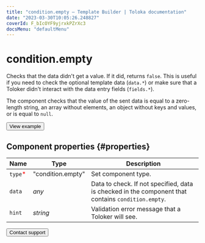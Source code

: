 ```yaml
---
title: "condition.empty — Template Builder | Toloka documentation"
date: "2023-03-30T10:05:26.248827"
coverId: F_bIcOYF9yjrxkPZrXc3
docsMenu: "defaultMenu"
---
```


# condition.empty

Checks that the data didn't get a value. If it did, returns `false`. This is useful if you need to check the optional template data (`data.*`) or make sure that a Toloker didn't interact with the data entry fields (`fields.*`).

The component checks that the value of the sent data is equal to a zero-length string, an array without elements, an object without keys and values, or is equal to `null`.

<Button themeColor="light" view="default" size="l" type="link" url="https://ya.cc/t/bpPoA9v93xPPKA">View example</Button>

## Component properties {#properties}

**Name** | **Type** | **Description**
----- | ----- | -----
`type`<span style="color: red">\*</span> | "condition.empty" | Set component type.
`data` | _any_ | Data to check. If not specified, data is checked in the component that contains `condition.empty`.
`hint` | _string_ | Validation error message that a Toloker will see.

<Button themeColor="light" view="default" size="l" type="link" url="/docs/guide/troubleshooting/support?form-source=template-builder-reference-condition-empty">Contact support</Button>